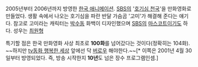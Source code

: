 2005년부터 2006년까지 방영한 [[한국 애니메이션]]. [[SBS]]의 '[[호기심 천국]]'을 만화영화로 만들었다. 생활 속에서 나오는 호기심을 파란 반달 가슴곰 '고미'가 해결해 준다는 얘기다. 참고로 고미라는 캐릭터는 [[박수동]] 화백이 디자인했으며 [[SBS]]의 [[마스코트]]이기도 하다. 성우는 [[최원형]]

특기할 점은 한국 만화영화 사상 최초로 '''100화'''를 넘어갔다는 것이다(정확히는 104화). ~~하지만 [[tv동화 행복한 세상]] 앞에선 닥 [[버로우]] 해야한다.~~[* 이쪽은 2001년 4월 30일부터 방영되었다. 즉, 방송 시작한지 '''10년'''도 넘은 장수 프로그램인셈.]
